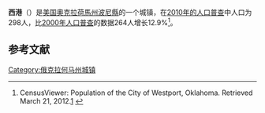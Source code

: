 {{noteTA
|G1=USState
}}
{{Infobox settlement
|official_name            = 西港<br>Westport, Oklahoma
|settlement_type          = [[鎮|鎮]]
|nickname                 = 
|motto                    =

<!-- Images -->
|image_skyline            = 
|imagesize                = 
|image_caption            = 
|image_flag               = 
|image_seal               =

<!-- Maps -->
|image_map                = Pawnee County Oklahoma Incorporated and Unincorporated areas Westport highlighted.svg
|mapsize                  = 280px
|map_caption              = 西港在俄克拉何马州的位置
|image_map1               = 
|mapsize1                 = 
|map_caption1             =

<!-- Location -->
|subdivision_type         =  国家
|subdivision_name         = [[美国|美国]]
|subdivision_type1        = [[美國行政區劃|州]]
|subdivision_name1        = [[奧克拉荷馬州|奧克拉荷馬州]]
|subdivision_type2        = [[俄克拉何马州行政区划|县]]
|subdivision_name2        = [[波尼縣_(奧克拉荷馬州)|波尼縣]]

<!-- Government -->
|government_footnotes     = 
|government_type          = 
|leader_title             = 
|leader_name              = 
|leader_title1            = 
|leader_name1             = 
|established_title        = 
|established_date         =

<!-- Area -->
|unit_pref  =  Imperial
|area_footnotes           = 
|area_magnitude           = 
|area_total_km2           = 21.9
|area_land_km2            = 10.3
|area_water_km2           = 11.6
|area_total_sq_mi         = 8.5
|area_land_sq_mi          = 4.0
|area_water_sq_mi         = 4.5

<!-- Population -->
|population_as_of         = [[2010年美國人口普查|2010]]
|population_footnotes     = 
|population_total         = 298
|population_density_km2   = 25.5
|population_density_sq_mi = 66.1

<!-- General information -->
|timezone                 = [[北美中部时区|北美中部 (CST)]]
|utc_offset               = -6
|timezone_DST             = CDT
|utc_offset_DST           = -5
|elevation_footnotes      = 
|elevation_m              = 269
|elevation_ft             = 883
|coordinates_display      = inline,title
|coordinates_type         = region:US_type:city
|latd = 36 |latm = 11 |lats = 47 |latNS = N
|longd = 96 |longm = 21 |longs = 38 |longEW = W

<!-- Area/postal codes & others -->
|postal_code_type         = [[美國郵區編號|郵區編號]]
|postal_code              = 74020
|area_code                = [[area_codes_539_and_918|539/918]]
|blank_name               = [[聯邦資料處理標準|FIPS代码]]
|blank_info               = 40-80250{{GR|2}}
|blank1_name              = [[地名信息系统|GNIS]]特征ID
|blank1_info              = 1102924{{GR|3}}
|website                  = 
|footnotes                = 
}}
'''西港'''（{{lang-en|Westport}}）是[[美国|美国]][[奧克拉荷馬州|奧克拉荷馬州]][[波尼縣_(奧克拉荷馬州)|波尼縣]]的一个城镇，在[[2010年美國人口普查|2010年的人口普查]]中人口为298人，比[[2000年美国人口普查|2000年人口普查]]的数据264人增长12.9%<ref>CensusViewer: Population of the City of Westport, Oklahoma. Retrieved March 21, 2012.[http://censusviewer.com/city/OK/Westport] {{Wayback|url=http://censusviewer.com/city/OK/Westport |date=20130615154810 }}</ref>。

==参考文献==
{{reflist}}
[[Category:俄克拉何马州城镇|Category:俄克拉何马州城镇]]